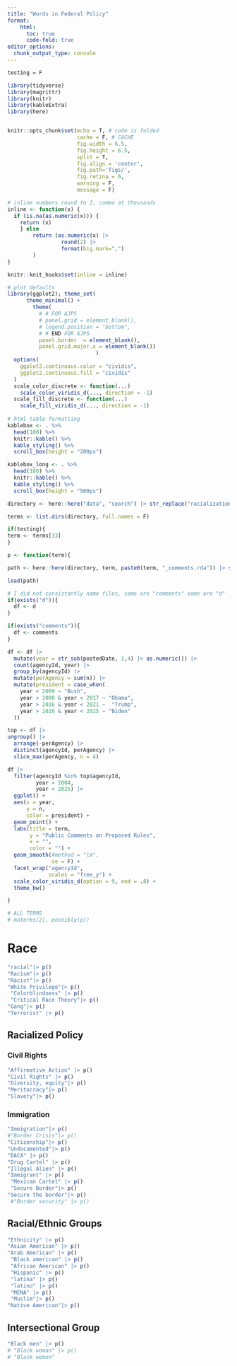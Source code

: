 ```yaml
---
title: "Words in Federal Policy"
format:
    html: 
      toc: true
      code-fold: true
editor_options: 
  chunk_output_type: console
---
```



```r
testing = F

library(tidyverse)
library(magrittr)
library(knitr)
library(kableExtra)
library(here)


knitr::opts_chunk$set(echo = T, # code is folded 
                      cache = F, # CACHE 
                      fig.width = 6.5, 
                      fig.height = 6.5,
                      split = T,
                      fig.align = 'center', 
                      fig.path='figs/',
                      fig.retina = 6,
                      warning = F, 
                      message = F)

# inline numbers round to 2, comma at thousands
inline <- function(x) {
  if (is.na(as.numeric(x))) {
    return (x)
    } else
        return (as.numeric(x) |> 
                 round(2) |>
                 format(big.mark=",") 
        )
}

knitr::knit_hooks$set(inline = inline)

# plot defaults 
library(ggplot2); theme_set(
      theme_minimal() + 
        theme(
          # # FOR AJPS
          # panel.grid = element_blank(),
          # legend.position = "bottom",
          # # END FOR AJPS 
          panel.border  = element_blank(),
          panel.grid.major.x = element_blank())
                            )
  options(
    ggplot2.continuous.color = "cividis",
    ggplot2.continuous.fill = "cividis"
  )
  scale_color_discrete <- function(...)
    scale_color_viridis_d(..., direction = -1)
  scale_fill_discrete <- function(...)
    scale_fill_viridis_d(..., direction = -1)
  
# html table formatting
kablebox <- . %>%  
  head(100) %>%
  knitr::kable() %>% 
  kable_styling() %>% 
  scroll_box(height = "200px")

kablebox_long <- . %>% 
  head(100) %>% 
  knitr::kable() %>% 
  kable_styling() %>% 
  scroll_box(height = "500px")
```

```r

directory <- here::here("data", "search") |> str_replace("racialization", "regulationsdotgov-data")

terms <- list.dirs(directory, full.names = F)

if(testing){
term <- terms[33]
}

p <- function(term){

path <- here::here(directory, term, paste0(term, "_comments.rda")) |> str_remove("racialization")

load(path)

# I did not consistantly name files, some are "comments" some are "d" 
if(exists("d")){
  df <- d
}

if(exists("comments")){
  df <- comments
}

df <- df |> 
  mutate(year = str_sub(postedDate, 1,4) |> as.numeric()) |>
  count(agencyId, year) |>
  group_by(agencyId) |>
  mutate(perAgency = sum(n)) |>
  mutate(president = case_when(
    year < 2009 ~ "Bush",
    year > 2008 & year < 2017 ~ "Obama",
    year > 2016 & year < 2021 ~  "Trump",
    year > 2020 & year < 2025 ~ "Biden"
  ))

top <- df |> 
ungroup() |> 
  arrange(-perAgency) |> 
  distinct(agencyId, perAgency) |> 
  slice_max(perAgency, n = 4)

df |>
  filter(agencyId %in% top$agencyId,
         year > 2004,
         year < 2025) |>
  ggplot() +
  aes(x = year, 
      y = n, 
      color = president) +
  geom_point() +
  labs(title = term,
       y = "Public Comments on Proposed Rules",
       x = "",
       color = "") +
  geom_smooth(#method = "lm",
              se = F) +
  facet_wrap("agencyId",
             scales = "free_y") + 
  scale_color_viridis_d(option = 9, end = .8) + 
  theme_bw()

} 

# ALL TERMS 
# materms[2], possibly(p))

```


# Race

```r
"racial"|> p()                                 
"Racism"|> p()                                 
"Racist"|> p() 
"White Privilege"|> p() 
 "Colorblindness" |> p()   
 "Critical Race Theory"|> p()                                      
"Gang"|> p()
"Terrorist" |> p()  
```

## Racialized Policy

### Civil Rights

```r
"Affirmative Action" |> p() 
"Civil Rights" |> p()           
"Diversity, equity"|> p() 
"Meritocracy"|> p() 
"Slavery"|> p()                                
```

### Immigration 

```r
"Immigration"|> p() 
#"Border Crisis"|> p() 
"Citizenship"|> p() 
"Undocumented"|> p()                                                
"DACA" |> p() 
"Drug Cartel" |> p() 
"Illegal Alien" |> p()                         
"Immigrant" |> p()                              
 "Mexican Cartel" |> p()   
 "Secure Border"|> p()                         
"Secure the border"|> p() 
 #"Border security" |> p() 
```

## Racial/Ethnic Groups

```r
"Ethnicity" |> p() 
"Asian American" |> p() 
"Arab American" |> p() 
 "Black american" |> p() 
 "African American" |> p()   
 "Hispanic" |> p() 
 "latina" |> p() 
 "latino" |> p() 
 "MENA" |> p() 
 "Muslim"|> p()                                 
"Native American"|> p()   
```

## Intersectional Group

```r
"Black men" |> p() 
# "Black woman" |> p()  
# "Black women" 
```


